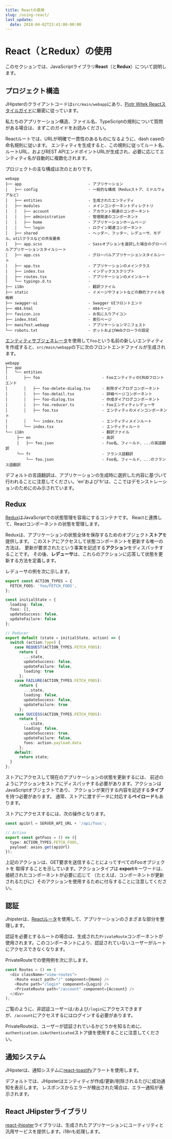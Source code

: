 ```yaml
---
title: Reactの使用
slug: /using-react/
last_update:
  date: 2018-04-02T23:41:00-00:00
---
```


# <i class="fa fa-html5"></i> React（とRedux）の使用
このセクションでは、JavaScriptライブラリ**React**（と**Redux**）について説明します。

## プロジェクト構造

JHipsterのクライアントコードは`src/main/webapp`にあり、[Piotr Witek Reactスタイルガイド](https://github.com/piotrwitek/react-redux-typescript-guide/blob/master/README.md)に厳密に従っています。

私たちのアプリケーション構造、ファイル名、TypeScriptの規則について質問がある場合は、まずこのガイドをお読みください。

Reactルートでは、URLが明確で一貫性のあるものになるように、dash caseの命名規則に従います。
エンティティを生成すると、この規則に従ってルート名、ルートURL、およびREST APIエンドポイントURLが生成され、必要に応じてエンティティ名が自動的に複数化されます。

プロジェクトの主な構成は次のとおりです。

```
webapp
├── app                             - アプリケーション
│   ├── config                      - 一般的な構成（Reduxストア、ミドルウェアなど）
│   ├── entities                    - 生成されたエンティティ
│   ├── modules                     - メインコンポーネントディレクトリ
│   │   ├── account                 - アカウント関連のコンポーネント
│   │   ├── administration          - 管理関連のコンポーネント
│   │   ├── home                    - アプリケーションホームページ
│   │   └── login                   - ログイン関連コンポーネント
│   ├── shared                      - ヘッダー、フッター、レデューサ、モデル、utilクラスなどの共有要素
│   ├── app.scss                    - Sassオプションを選択した場合のグローバルアプリケーションスタイルシート
│   ├── app.css                     - グローバルアプリケーションスタイルシート
│   ├── app.tsx                     - アプリケーションのメインクラス
│   ├── index.tsx                   - インデックススクリプト
│   ├── routes.tsx                  - アプリケーションのメインルート
│   └── typings.d.ts                -
├── i18n                            - 翻訳ファイル
├── static                          - イメージやフォントなどの静的ファイルを格納
├── swagger-ui                      - Swagger UIフロントエンド
├── 404.html                        - 404ページ
├── favicon.ico                     - お気に入りアイコン
├── index.html                      - 索引ページ
├── manifest.webapp                 - アプリケーションマニフェスト
└── robots.txt                      - ボットおよびWebクローラの設定
```

[エンティティサブジェネレータ](/creating-an-entity/)を使用して`Foo`という名前の新しいエンティティを作成すると、`src/main/webapp`の下に次のフロントエンドファイルが生成されます。

```
webapp
├── app                                        
│   └── entities
│       ├── foo                           - FooエンティティのCRUDフロントエンド
│       │   ├── foo-delete-dialog.tsx     - 削除ダイアログコンポーネント
│       │   ├── foo-detail.tsx            - 詳細ページコンポーネント
│       │   ├── foo-dialog.tsx            - 作成ダイアログコンポーネント
│       │   ├── foo.reducer.ts            - Fooエンティティレデューサ
│       │   ├── foo.tsx                   - エンティティのメインコンポーネント
│       │   └── index.tsx                 - エンティティメインルート
│       └── index.tsx                     - エンティティルート
└── i18n                                  - 翻訳ファイル
     ├── en                               - 英訳
     │   ├── foo.json                     - Foo名、フィールド、...の英語翻訳
     └── fr                               - フランス語翻訳
         └── foo.json                     - Foo名、フィールド、...のフランス語翻訳
```

デフォルトの言語翻訳は、アプリケーションの生成時に選択した内容に基づいて行われることに注意してください。'en'および'fr'は、ここではデモンストレーションのためにのみ示されています。


## Redux

[Redux](https://redux.js.org/)はJavaScriptでの状態管理を容易にするコンテナです。
Reactと連携して、Reactコンポーネントの状態を管理します。

Reduxは、アプリケーションの状態全体を保存するためのオブジェクト**ストア**を提供します。
このストアにアクセスして状態コンポーネントを更新する唯一の方法は、
更新が要求されたという事実を記述する**アクション**をディスパッチすることです。
その後、**レデューサ**は、これらのアクションに応答して状態を更新する方法を定義します。

レデューサの例を次に示します。

```ts
export const ACTION_TYPES = {
  FETCH_FOOS: 'foo/FETCH_FOOS',
};

const initialState = {
  loading: false,
  foos: [],
  updateSuccess: false,
  updateFailure: false
};

// Reducer
export default (state = initialState, action) => {
  switch (action.type) {
    case REQUEST(ACTION_TYPES.FETCH_FOOS):
      return {
        ...state,
        updateSuccess: false,
        updateFailure: false,
        loading: true
      };
    case FAILURE(ACTION_TYPES.FETCH_FOOS):
      return {
        ...state,
        loading: false,
        updateSuccess: false,
        updateFailure: true
      };
    case SUCCESS(ACTION_TYPES.FETCH_FOOS):
      return {
        ...state,
        loading: false,
        updateSuccess: true,
        updateFailure: false,
        foos: action.payload.data
      };
    default:
      return state;
  }
};
```

ストアにアクセスして現在のアプリケーションの状態を更新するには、
前述のようにアクションをストアにディスパッチする必要があります。アクションはJavaScriptオブジェクトであり、
アクションが実行する内容を記述する**タイプ**を持つ必要があります。
通常、ストアに渡すデータに対応する**ペイロード**もあります。

ストアにアクセスするには、次の操作となります。

```ts
const apiUrl = SERVER_API_URL + '/api/foos';

// Action
export const getFoos = () => ({
  type: ACTION_TYPES.FETCH_FOOS,
  payload: axios.get(apiUrl)
});
```

上記のアクションは、GET要求を送信することによってすべてのFooオブジェクトを
取得することを示しています。アクションタイプは
**export**キーワードは、接続されたコンポーネントが必要に応じて
（たとえば、コンポーネントが更新されるたびに）そのアクションを使用するために付与することに注意してください。

## 認証

Jhipsterは、[Reactルータ](https://github.com/ReactTraining/react-router)を使用して、アプリケーションのさまざまな部分を整理します。

認証を必要とするルートの場合は、生成された`PrivateRoute`コンポーネントが使用されます。このコンポーネントにより、認証されていないユーザーがルートにアクセスできなくなります。

PrivateRouteでの使用例を次に示します。

```ts
const Routes = () => (
  <div className="view-routes">
    <Route exact path="/" component={Home} />
    <Route path="/login" component={Login} />
    <PrivateRoute path="/account" component={Account} />
  </div>
);
```

ご覧のように、非認証ユーザーは`/`および`/login`にアクセスできますが、`/account`にアクセスするにはログインする必要があります。

PrivateRouteは、ユーザーが認証されているかどうかを知るために、`authentication.isAuthenticated`ストア値を使用することに注意してください。

## 通知システム

JHipsterは、通知システムに[react-toastify](https://github.com/fkhadra/react-toastify)アラートを使用します。

デフォルトでは、JHipsterはエンティティが作成/更新/削除されるたびに成功通知を表示します。
レスポンスからエラーが検出された場合は、エラー通知が表示されます。

## React JHipsterライブラリ

[react-jhipster](https://github.com/jhipster/react-jhipster)ライブラリは、生成されたアプリケーションにユーティリティと汎用サービスを提供します。i18nも処理します。
